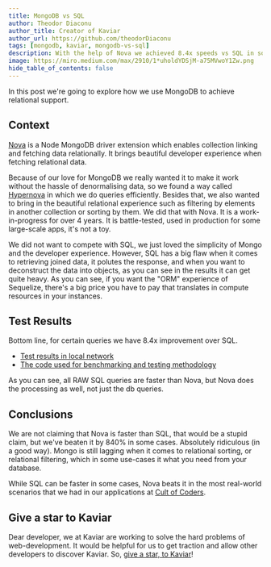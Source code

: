 ```yaml
---
title: MongoDB vs SQL
author: Theodor Diaconu
author_title: Creator of Kaviar
author_url: https://github.com/theodorDiaconu
tags: [mongodb, kaviar, mongodb-vs-sql]
description: With the help of Nova we achieved 8.4x speeds vs SQL in some queries
image: https://miro.medium.com/max/2910/1*uholdYDSjM-a75MVwoY1Zw.png
hide_table_of_contents: false
---
```


In this post we're going to explore how we use MongoDB to achieve relational support.

<!--truncate-->

## Context

[Nova](https://github.com/kaviarjs/nova) is a Node MongoDB driver extension which enables collection linking and fetching data relationally. It brings beautiful developer experience when fetching relational data.

Because of our love for MongoDB we really wanted it to make it work without the hassle of denormalising data, so we found a way called [Hypernova](https://www.kaviarjs.com/docs/package-nova#hypernova)
in which we do queries efficiently. Besides that, we also wanted to bring in the beautiful relational experience such as filtering by elements in another collection or sorting by them.
We did that with Nova. It is a work-in-progress for over 4 years. It is battle-tested, used in production for some large-scale apps, it's not a toy.

We did not want to compete with SQL, we just loved the simplicity of Mongo and the developer experience. However, SQL has a big flaw when it comes to retrieving joined data, it polutes the response, and when you want to deconstruct the data into objects, as you can see in the results it can get quite heavy. As you can see, if you want the "ORM" experience of Sequelize,
there's a big price you have to pay that translates in compute resources in your instances.

## Test Results

Bottom line, for certain queries we have 8.4x improvement over SQL.

- [Test results in local network](https://docs.google.com/spreadsheets/d/1cA2c6e9YvE-fA8LEaDwukgrvYNOIo8RmNjy8cPWby1g/edit#gid=0)
- [The code used for benchmarking and testing methodology](https://github.com/kaviarjs/nova/tree/master/benchmarks/sql)

As you can see, all RAW SQL queries are faster than Nova, but Nova does the processing as well, not just the db queries.

## Conclusions

We are not claiming that Nova is faster than SQL, that would be a stupid claim, but we've beaten it by 840% in some cases.
Absolutely ridiculous (in a good way). Mongo is still lagging when it comes to relational sorting, or relational filtering,
which in some use-cases it what you need from your database.

While SQL can be faster in some cases, Nova beats it in the most real-world scenarios that we had in our applications at [Cult of Coders](https://www.cultofcoders.com).

## Give a star to Kaviar

Dear developer, we at Kaviar are working to solve the hard problems of web-development. It would be helpful for us to get traction and allow other developers
to discover Kaviar. So, [give a star, to Kaviar](https://github.com/kaviarjs/kaviar)!

